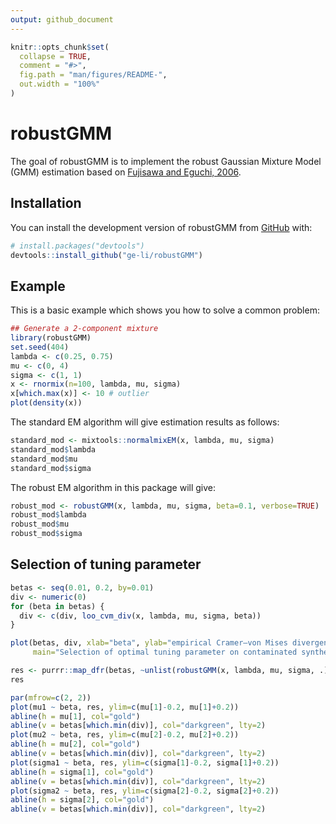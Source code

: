 ```yaml
---
output: github_document
---
```


<!-- README.md is generated from README.Rmd. Please edit that file -->

```r
knitr::opts_chunk$set(
  collapse = TRUE,
  comment = "#>",
  fig.path = "man/figures/README-",
  out.width = "100%"
)
```

# robustGMM

<!-- badges: start -->
<!-- badges: end -->

The goal of robustGMM is to implement the robust Gaussian Mixture Model (GMM) estimation based on [Fujisawa and Eguchi, 2006](https://doi.org/10.1016/j.jspi.2005.03.008).

## Installation

You can install the development version of robustGMM from [GitHub](https://github.com/) with:

``` r
# install.packages("devtools")
devtools::install_github("ge-li/robustGMM")
```

## Example

This is a basic example which shows you how to solve a common problem:

```r
## Generate a 2-component mixture 
library(robustGMM)
set.seed(404)
lambda <- c(0.25, 0.75)
mu <- c(0, 4)
sigma <- c(1, 1)
x <- rnormix(n=100, lambda, mu, sigma)
x[which.max(x)] <- 10 # outlier
plot(density(x))
```

The standard EM algorithm will give estimation results as follows:
```r
standard_mod <- mixtools::normalmixEM(x, lambda, mu, sigma)
standard_mod$lambda
standard_mod$mu
standard_mod$sigma
```

The robust EM algorithm in this package will give:
```r
robust_mod <- robustGMM(x, lambda, mu, sigma, beta=0.1, verbose=TRUE)
robust_mod$lambda
robust_mod$mu
robust_mod$sigma
```

## Selection of tuning parameter 
```r
betas <- seq(0.01, 0.2, by=0.01)
div <- numeric(0)
for (beta in betas) {
  div <- c(div, loo_cvm_div(x, lambda, mu, sigma, beta))
}
```

```r
plot(betas, div, xlab="beta", ylab="empirical Cramer–von Mises divergence", 
     main="Selection of optimal tuning parameter on contaminated synthetic data.")
```

```r
res <- purrr::map_dfr(betas, ~unlist(robustGMM(x, lambda, mu, sigma, .)))
res
```

```r
par(mfrow=c(2, 2))
plot(mu1 ~ beta, res, ylim=c(mu[1]-0.2, mu[1]+0.2))
abline(h = mu[1], col="gold")
abline(v = betas[which.min(div)], col="darkgreen", lty=2)
plot(mu2 ~ beta, res, ylim=c(mu[2]-0.2, mu[2]+0.2))
abline(h = mu[2], col="gold")
abline(v = betas[which.min(div)], col="darkgreen", lty=2)
plot(sigma1 ~ beta, res, ylim=c(sigma[1]-0.2, sigma[1]+0.2))
abline(h = sigma[1], col="gold")
abline(v = betas[which.min(div)], col="darkgreen", lty=2)
plot(sigma2 ~ beta, res, ylim=c(sigma[2]-0.2, sigma[2]+0.2))
abline(h = sigma[2], col="gold")
abline(v = betas[which.min(div)], col="darkgreen", lty=2)
```
